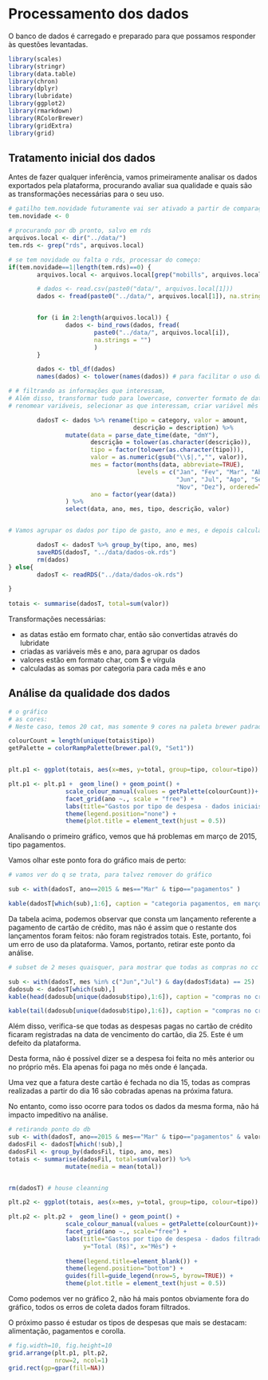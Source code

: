 # Processamento dos dados 

O banco de dados é carregado e preparado para que possamos responder às questões levantadas. 


```r

library(scales)
library(stringr)
library(data.table)
library(chron)
library(dplyr)
library(lubridate)
library(ggplot2)
library(rmarkdown)
library(RColorBrewer)
library(gridExtra)
library(grid)

```



## Tratamento inicial dos dados

Antes de fazer qualquer inferência, vamos primeiramente analisar os dados exportados pela plataforma, procurando avaliar sua qualidade e quais são as transformações necessárias para o seu uso.

<!-- tratar inicial.csv com sed+grep para filtrar 2015 e 2016 -->
<!-- Pega a 1a linha (1 a 5), para cabeçalho -->
<!-- $ sed -n "1,5p" inicial.csv > newData.csv -->

<!-- filtra 2015 e 2016 -->
<!-- $ grep -E "^(,2015|,2016)" inicial.csv >> newData.csv -->


```r
# gatilho tem.novidade futuramente vai ser ativado a partir de comparação com o servidor
tem.novidade <- 0

# procurando por db pronto, salvo em rds
arquivos.local <- dir("../data/")
tem.rds <- grep("rds", arquivos.local)

# se tem novidade ou falta o rds, processar do começo:
if(tem.novidade==1|length(tem.rds)==0) {
        arquivos.local <- arquivos.local[grep("mobills", arquivos.local)]

        # dados <- read.csv(paste0("data/", arquivos.local[1]))
        dados <- fread(paste0("../data/", arquivos.local[1]), na.strings = "")


        for (i in 2:length(arquivos.local)) {
                dados <- bind_rows(dados, fread(
                        paste0("../data/", arquivos.local[i]), 
                        na.strings = "")
                        )
        }

        dados <- tbl_df(dados)
        names(dados) <- tolower(names(dados)) # para facilitar o uso das vars

# # filtrando as informações que interessam,
# Além disso, transformar tudo para lowercase, converter formato de datas,
# renomear variáveis, selecionar as que interessam, criar variável mês

        dadosT <- dados %>% rename(tipo = category, valor = amount,
                                   descrição = description) %>%
                mutate(data = parse_date_time(date, "dmY"),
                       descrição = tolower(as.character(descrição)),
                       tipo = factor(tolower(as.character(tipo))),
                       valor = as.numeric(gsub("\\$|,","", valor)),
                       mes = factor(months(data, abbreviate=TRUE),
                                    levels = c("Jan", "Fev", "Mar", "Abr", "Mai",
                                               "Jun", "Jul", "Ago", "Set", "Out",
                                               "Nov", "Dez"), ordered=TRUE),
                       ano = factor(year(data))
                ) %>%
                select(data, ano, mes, tipo, descrição, valor)


# Vamos agrupar os dados por tipo de gasto, ano e mes, e depois calcular o total de gastos em cada categoria

        dadosT <- dadosT %>% group_by(tipo, ano, mes)
        saveRDS(dadosT, "../data/dados-ok.rds")
        rm(dados)
} else{
        dadosT <- readRDS("../data/dados-ok.rds")

}
        
totais <- summarise(dadosT, total=sum(valor))

```


Transformações necessárias:


- as datas estão em formato char, então são convertidas através do lubridate
- criadas as variáveis mês e ano, para agrupar os dados
- valores estão em formato char, com $ e vírgula
- calculadas as somas por categoria para cada mês e ano

## Análise da qualidade dos dados

```r
# o gráfico
# as cores:
# Neste caso, temos 20 cat, mas somente 9 cores na paleta brewer padrao

colourCount = length(unique(totais$tipo))
getPalette = colorRampPalette(brewer.pal(9, "Set1"))


plt.p1 <- ggplot(totais, aes(x=mes, y=total, group=tipo, colour=tipo))

plt.p1 <- plt.p1 +  geom_line() + geom_point() +
                scale_colour_manual(values = getPalette(colourCount))+
                facet_grid(ano ~., scale = "free") + 
                labs(title="Gastos por tipo de despesa - dados iniciais", y="Total (R$)", x="Mês") + 
                theme(legend.position="none") +
                theme(plot.title = element_text(hjust = 0.5)) 


```

Analisando o primeiro gráfico, vemos que há problemas em março de 2015, tipo pagamentos. 

Vamos olhar este ponto fora do gráfico mais de perto:


```r

# vamos ver do q se trata, para talvez remover do gráfico

sub <- with(dadosT, ano==2015 & mes=="Mar" & tipo=="pagamentos" )

kable(dadosT[which(sub),1:6], caption = "categoria pagamentos, em março de 2015")
```

Da tabela acima, podemos observar que consta um lançamento referente a pagamento de cartão de crédito, mas não é assim que o restante dos lançamentos foram feitos: não foram registrados totais. Este, portanto, foi um erro de uso da plataforma. Vamos, portanto, retirar este ponto da análise.



```r

# subset de 2 meses quaisquer, para mostrar que todas as compras no cc são registradas como feitas no dia 25

sub <- with(dadosT, mes %in% c("Jun","Jul") & day(dadosT$data) == 25)
dadosub <- dadosT[which(sub),]
kable(head(dadosub[unique(dadosub$tipo),1:6]), caption = "compras no crédito, registradas no dia 25")

kable(tail(dadosub[unique(dadosub$tipo),1:6]), caption = "compras no crédito, registradas no dia 25")

```

Além disso, verifica-se que todas as despesas pagas no cartão de crédito ficaram registradas na data de vencimento do cartão, dia 25. Este é um defeito da plataforma.


Desta forma, não é possível dizer se a despesa foi feita no mês anterior ou no próprio mês. Ela apenas foi paga no mês onde é lançada. 

Uma vez que a fatura deste cartão é fechada no dia 15, todas as compras realizadas a partir do dia 16 são cobradas apenas na próxima fatura. 

No entanto, como isso ocorre para todos os dados da mesma forma, não há impacto impeditivo na análise.

```r

# retirando ponto do db
sub <- with(dadosT, ano==2015 & mes=="Mar" & tipo=="pagamentos" & valor > 4000)
dadosFil <- dadosT[which(!sub),]
dadosFil <- group_by(dadosFil, tipo, ano, mes)
totais <- summarise(dadosFil, total=sum(valor)) %>%
                mutate(media = mean(total))


rm(dadosT) # house cleanning

```



```r
plt.p2 <- ggplot(totais, aes(x=mes, y=total, group=tipo, colour=tipo))

plt.p2 <- plt.p2 +  geom_line() + geom_point() +
                scale_colour_manual(values = getPalette(colourCount))+
                facet_grid(ano ~., scale="free") + 
                labs(title="Gastos por tipo de despesa - dados filtrados", 
                     y="Total (R$)", x="Mês") + 
        
                theme(legend.title=element_blank()) +
                theme(legend.position="bottom") +
                guides(fill=guide_legend(nrow=5, byrow=TRUE)) +
                theme(plot.title = element_text(hjust = 0.5)) 


```

Como podemos ver no gráfico 2, não há mais pontos obviamente fora do gráfico, todos os erros de coleta dados foram filtrados. 

O próximo passo é estudar os tipos de despesas que mais se destacam: alimentação, pagamentos e corolla.

```r

# fig.width=10, fig.height=10
grid.arrange(plt.p1, plt.p2,  
             nrow=2, ncol=1)
grid.rect(gp=gpar(fill=NA))
```

